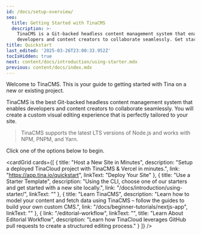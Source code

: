```yaml
---
id: /docs/setup-overview/
seo:
  title: Getting Started with TinaCMS
  description: >-
    TinaCMS is a Git-backed headless content management system that enables
    developers and content creators to collaborate seamlessly. Get started now.
title: Quickstart
last_edited: '2025-03-26T23:00:33.952Z'
tocIsHidden: true
next: content/docs/introduction/using-starter.mdx
previous: content/docs/index.mdx
---
```


Welcome to TinaCMS. This is your guide to getting started with Tina on a new or existing project.

TinaCMS is the best Git-backed headless content management system that enables developers and content creators to collaborate seamlessly. You will create a custom visual editing experience that is perfectly tailored to your site.

> TinaCMS supports the latest LTS versions of Node.js and works with NPM, PNPM, and Yarn.

Click one of the options below to begin.

<cardGrid
  cards={[
    {
      title: "Host a New Site in Minutes",
      description:
        "Setup a deployed TinaCloud project with TinaCMS & Vercel in minutes.",
      link: "https://app.tina.io/quickstart",
      linkText: "Deploy Your Site"
    },
    {
      title: "Use a Starter Template",
      description:
        "Using the CLI, choose one of our starters and get started with a new site locally.",
      link: "/docs/introduction/using-starter/",
      linkText: ""
    },
    {
      title: "Learn TinaCMS",
      description:
        "Learn how to model your content and fetch data using TinaCMS – follow the guides to build your own custom CMS.",
      link: "/docs/beginner-tutorials/nextjs-app",
      linkText: ""
    },
    {
      link: "/editorial-workflow",
      linkText: "",
      title: "Learn About Editorial Workflow",
      description:
        "Learn how TinaCloud leverages GitHub pull requests to create a structured editing process."
    }
  ]}
/>
